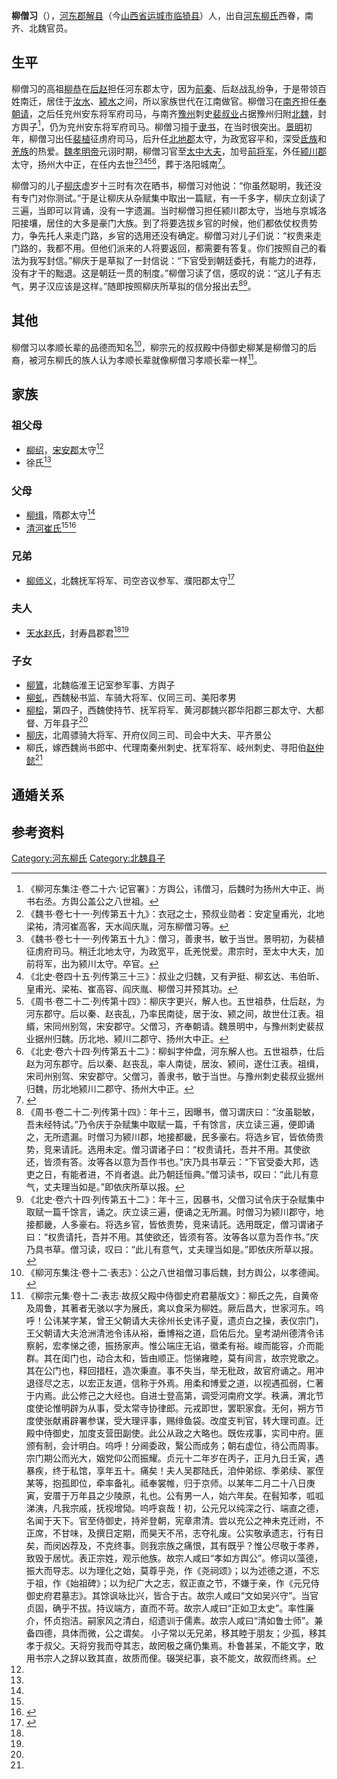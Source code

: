 '''柳僧习'''（{{bd|5世紀||？|  |}}），[[河东郡_(中国)|河东郡]][[解县|解县]]（今[[山西省|山西省]][[运城市|运城市]][[临猗县|临猗县]]）人，出自[[河东柳氏|河东柳氏]]西眷，南齐、北魏官员。

==生平==
柳僧习的高祖[[柳恭|柳恭]]在[[后赵|后赵]]担任河东郡太守，因为[[前秦|前秦]]、后赵战乱纷争，于是带领百姓南迁，居住于[[汝水|汝水]]、[[颍水|颍水]]之间，所以家族世代在江南做官。柳僧习在[[南齐|南齐]]担任[[奉朝请|奉朝请]]，之后任兖州安东将军府司马，与南齐[[豫州|豫州]]刺史[[裴叔業|裴叔业]]占据豫州归附[[北魏|北魏]]，封方舆子<ref>《柳河东集注·卷二十六·记官署》：方舆公，讳僧习，后魏时为扬州大中正、尚书右丞。方舆公盖公之八世祖。</ref>，仍为兖州安东将军府司马。柳僧习擅于[[隶书|隶书]]，在当时很突出。[[景明|景明]]初年，柳僧习出任[[裴植_(南北朝)|裴植]]征虏府司马，后升任[[北地郡|北地郡]]太守，为政宽容平和，深受[[氐族|氐族]]和[[羌族|羌族]]的热爱。[[魏孝明帝|魏孝明帝]]元诩时期，柳僧习官至[[太中大夫|太中大夫]]，加号[[前将军|前将军]]，外任[[颍川郡|颍川郡]]太守，扬州大中正，在任内去世<ref>《魏书·卷七十一·列传第五十九》：衣冠之士，预叔业勋者：安定皇甫光，北地梁祐，清河崔高客，天水阎庆胤，河东柳僧习等。</ref><ref>《魏书·卷七十一·列传第五十九》：僧习，善隶书，敏于当世。景明初，为裴植征虏府司马。稍迁北地太守，为政宽平，氐羌悦爱。肃宗时，至太中大夫，加前将军，出为颍川太守。卒官。</ref><ref>《北史·卷四十五·列传第三十三》：叔业之归魏，又有尹挺、柳玄达、韦伯昕、皇甫光、梁祐、崔高容、阎庆胤、柳僧习并预其功。</ref><ref>《周书·卷二十二·列传第十四》：柳庆字更兴，解人也。五世祖恭，仕后赵，为河东郡守。后以秦、赵丧乱，乃率民南徒，居于汝、颍之间，故世仕江表。祖縃，宋同州别驾，宋安郡守。父僧习，齐奉朝请。魏景明中，与豫州刺史裴叔业据州归魏。历北地、颍川二郡守、扬州大中正。</ref><ref>《北史·卷六十四·列传第五十二》：柳虯字仲盘，河东解人也。五世祖恭，仕后赵为河东郡守。后以秦、赵丧乱，率人南徒，居汝、颍间，遂仕江表。祖缉，宋司州别驾、宋安郡守。父僧习，善隶书，敏于当世。与豫州刺史裴叔业据州归魏，历北地颍川二郡守、扬州大中正。</ref>，葬于洛阳城南<ref name=autogenerated1>{{Cite book | author = 王连龙著| title = 《新见北朝墓志集释》 | location =  北京| publisher = 中国书籍出版社 | date =2013年7月| pages =114-119 |ISBN =978-7-5068-3445-2| accessdate = 2015-09-26 | url = | language= zh-cn| quote = }}</ref>。

柳僧习的儿子[[柳庆|柳庆]]虚岁十三时有次在晒书，柳僧习对他说：“你虽然聪明，我还没有专门对你测试。”于是让柳庆从杂赋集中取出一篇赋，有一千多字，柳庆立刻读了三遍，当即可以背诵，没有一字遗漏。当时柳僧习担任颍川郡太守，当地与京城洛阳接壤，居住的大多是豪门大族。到了将要选拔乡官的时候，他们都依仗权贵势力，争先托人来走门路，乡官的选用还没有确定。柳僧习对儿子们说：“权贵来走门路的，我都不用。但他们派来的人将要返回，都需要有答复。你们按照自己的看法为我写封信。”柳庆于是草拟了一封信说：“下官受到朝廷委托，有能力的进荐，没有才干的黜退。这是朝廷一贯的制度。”柳僧习读了信，感叹的说：“这儿子有志气，男子汉应该是这样。”随即按照柳庆所草拟的信分报出去<ref>《周书·卷二十二·列传第十四》：年十三，因曝书，僧习谓庆曰：“汝虽聪敏，吾未经特试。”乃令庆于杂赋集中取赋一篇，千有馀言，庆立读三遍，便即诵之，无所遗漏。时僧习为颍川郡，地接都畿，民多豪右。将选乡官，皆依倚贵势，竞来请託。选用未定。僧习谓诸子曰：“权贵请托，吾并不用。其使欲还，皆须有答。汝等各以意为吾作书也。”庆乃具书草云：“下官受委大邦，选吏之日，有能者进，不肖者退。此乃朝廷恒典。”僧习读书，叹曰：“此儿有意气，丈夫理当如是。”即依庆所草以报。</ref><ref>《北史·卷六十四·列传第五十二》：年十三，因暴书，父僧习试令庆于杂赋集中取赋一篇千馀言，诵之。庆立读三遍，便诵之无所漏。时僧习为颍川郡守，地接都畿，人多豪右。将选乡官，皆依贵势，竞来请託。选用既定，僧习谓诸子曰：“权贵请托，吾并不用。其使欲还，皆须有答。汝等各以意为吾作书。”庆乃具书草。僧习读，叹曰：“此儿有意气，丈夫理当如是。”即依庆所草以报。</ref>。

==其他==
柳僧习以孝顺长辈的品德而知名<ref>《柳河东集注·卷十二·表志》：公之八世祖僧习事后魏，封方舆公，以孝德闻。</ref>，柳宗元的叔叔殿中侍御史柳某是柳僧习的后裔，被河东柳氏的族人认为孝顺长辈就像柳僧习孝顺长辈一样<ref>《柳宗元集·卷十二·表志·故叔父殿中侍御史府君墓版文》：柳氏之先，自黄帝及周鲁，其著者无骇以字为展氏，禽以食采为柳姓。厥后昌大，世家河东。呜呼！公讳某字某，曾王父朝请大夫徐州长史讳子夏，遗贞白之操，表仪宗门，王父朝请大夫沧洲清池令讳从裕，垂博裕之道，启佑后允。皇考湖州德清令讳察躬，宏孝悌之德，振扬家声。惟公端庄无谄，徽柔有裕。峻而能容，介而能群。其在闺门也，动合太和，皆由顺正。恺悌雍睦，莫有间言，故宗党歌之。其在公门也，释回措枉，造次秉直。事不失当，举无秕政，故官府诵之。用冲退径尽之志，以宏正友道，信称于外焉。用柔和博爱之道，以视遇孤弱，仁著于内焉。此公修己之大经也。自进士登高第，调受河南府文学。秩满，渭北节度使论惟明辟为从事，受太常寺协律郎。元戎即世，罢职家食。无何，朔方节度使张献甫辟署参谋，受大理评事，赐绯鱼袋。改度支判官，转大理司直。迁殿中侍御史，加度支营田副使。此公从政之大略也。既佐戎事，实司中府。匪颁有制，会计明白。呜呼！分阃委政，繄公而成务；朝右虚位，待公而周事。宗门期公而光大，姻党仰公而振耀。贞元十二年岁在丙子，正月九日壬寅，遇暴疾，终于私馆，享年五十。痛矣！夫人吴郡陆氏，洎仲弟综、季弟续、冢侄某等，抱孤即位，牵率备礼。祗奉裳帷，归于京师。以某年二月二十八日庚寅，安厝于万年县之少陵原，礼也。公有男一人，始六年矣。在髫知孝，呱呱涕洟，凡我宗戚，抚视增恸。呜呼哀哉！初，公元兄以纯深之行、端直之德，名闻于天下。官至侍御史，持斧登朝，宪章肃清。尝以充公之神未克迁祔，不正席，不甘味，及撰日定期，而昊天不吊，志夺礼废。公实敬承遗志，行有日矣，而闵凶荐及，不克终事。则我宗族之痛恨，其有既乎？惟公尽敬于孝养，致毁于居忧。表正宗姓，观示他族。故宗人咸曰“孝如方舆公”。修词以藻德，振大而导志。以为理化之始，莫尊乎尧，作《尧祠颂》；以为述德之道，不忘于祖，作《始祖碑》；以为纪广大之志，叙正直之节，不嫌于亲，作《元兄侍御史府君墓志》。其馀讽咏比兴，皆合于古。故宗人咸曰“文如吴兴守”。当官贞固，确乎不拔。持议端方，直而不苛。故宗人咸曰“正如卫太史”。率性廉介，怀贞抱洁。嗣家风之清白，绍遗训于儒素。故宗人咸曰“清如鲁士师”。兼备四德，具体而微，公之谓矣。
小子常以无兄弟，移其睦于朋友；少孤，移其孝于叔父。天将穷我而夺其志，故罔极之痛仍集焉。朴鲁甚呆，不能文字，敢用书宗人之辞以致其直，故质而俚。辍哭纪事，哀不能文，故叙而终焉。</ref>。

==家族==
{{main|河东柳氏西眷世系图}}

===祖父母===
*[[柳绍|柳绍]]，[[宋安郡|宋安郡]]太守<ref name=autogenerated1 />
*徐氏<ref name=autogenerated1 />

===父母===
*[[柳缉|柳缉]]，隋郡太守<ref name=autogenerated1 />
*[[清河崔氏|清河崔氏]]<ref name=autogenerated1 /><ref name=autogenerated3>{{Citation| last=| first=| author-link=| year=2014年| title=《西魏柳虬墓志》| periodical=浙大墓志库| volume=| issue=| pages=| url=http://csid.zju.edu.cn/tomb/stone/detail?id=40288b9558d2f4ed0158d2f63eaa0008&rubbingId=40288b9558d2f4ed0158d2f63eb80009| doi=| oclc=| accessdate=2017-04-19| archive-date=2020-09-27| archive-url=https://web.archive.org/web/20200927014207/http://csid.zju.edu.cn/tomb/stone/detail?id=40288b9558d2f4ed0158d2f63eaa0008&rubbingId=40288b9558d2f4ed0158d2f63eb80009| dead-url=no}}</ref>

===兄弟===
*[[柳师义|柳师义]]，北魏抚军将军、司空咨议参军、濮阳郡太守<ref name=autogenerated2>{{Cite book | author = 西安碑林博物馆编；赵力光主编| title = 《西安碑林博物馆新藏墓志汇编 上》 | location = 北京 | publisher = 线装书局 | date =2007年10月| pages =25-26 |ISBN =978-7-80106-630-5| accessdate = 2015-09-26 | url = | language= zh-cn| quote = }}</ref>

===夫人===
*[[天水赵氏|天水赵氏]]，封寿昌郡君<ref name=autogenerated1 /><ref name=autogenerated3 />

===子女===
*[[柳鷟|柳鷟]]，北魏临淮王记室参军事、方舆子
*[[柳虬|柳虬]]，西魏秘书监、车骑大将军、仪同三司、美阳孝男
*[[柳桧|柳桧]]，第四子，西魏使持节、抚军将军、黄河郡魏兴郡华阳郡三郡太守、大都督、万年县子<ref name=autogenerated1 />
*[[柳庆|柳庆]]，北周骠骑大将军、开府仪同三司、司会中大夫、平齐景公
*柳氏，嫁西魏尚书郎中、代理南秦州刺史、抚军将军、岐州刺史、寻阳伯[[赵仲懿|赵仲懿]]<ref name=autogenerated2 />

==通婚关系==
<center>
{{chart/start|style=font: 100% sans-serif;width:intrinsic;width:-moz-max-content;width:-webkit-max-content;width:max-content;}}
{{chart | Ji | | | | | | | | | | Cz |Ji=[[柳缉|柳缉]]|Cz=[[赵超宗|赵超宗]]}}
{{chart | |)|-|-|-|.| | | |,|-|-|-|+|-|-|-|-|-|-|-|.|}}
{{chart | Sx | | Sy |-| Zs | | |!| | | | | | | |!|Sx=柳僧习|Sy=[[柳师义|柳师义]]|Zs=天水赵氏}}
{{chart | |)|-|-|-|.| | | | | | | |!| | | | | | | |!}}
{{chart | |!| | | Ls |-|-|-|-|-| Zy | | Yu | | |!|Ls=河东柳氏|Zy=[[赵仲懿|赵仲懿]]|Yu=[[裴约|裴约]]}}
{{chart | |!| | | | | | | | | | | |,|-|-|-|(| | | |!| }}
{{chart | Hu |-|-|-|-|v|-|-|-|-| Me | | Yq |-| Zs |Hu=[[柳桧|柳桧]]|Me=[[裴媚|裴媚]]|Yq=[[裴英起|裴英起]]|Zs=天水赵氏}}
{{chart | |,|-|-|-|v|-|^|-|v|-|-|-|.}}
{{chart | Zb | | Xl | | Zd | | Wq |Zb=[[柳子斌|柳子斌]]|Xl=[[柳雄亮|柳雄亮]]|Zd=[[柳子第|柳子第]]|Wq=[[柳婉勤|柳婉勤]]}}
{{chart/end}}
</center>

==参考资料==
{{reflist}}

[[Category:河东柳氏|Category:河东柳氏]]
[[Category:北魏县子|Category:北魏县子]]